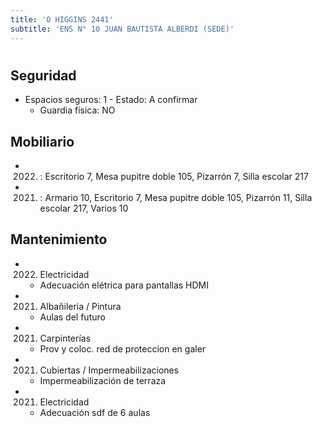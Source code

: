 ```yaml
---
title: 'O HIGGINS 2441'
subtitle: 'ENS N° 10 JUAN BAUTISTA ALBERDI (SEDE)'
---
```


#


## Seguridad

*  Espacios seguros: 1 - Estado: A confirmar 
    + Guardia física: NO





## Mobiliario

*  (2022) : Escritorio 7, Mesa pupitre doble 105, Pizarrón 7, Silla escolar 217 

*  (2021) : Armario 10, Escritorio 7, Mesa pupitre doble 105, Pizarrón 11, Silla escolar 217, Varios 10 





## Mantenimiento

*  (2022) Electricidad 
    + Adecuación elétrica para pantallas HDMI

*  (2021) Albañileria / Pintura 
    + Aulas del futuro

*  (2021) Carpinterías 
    + Prov y coloc. red de proteccion en galer

*  (2021) Cubiertas / Impermeabilizaciones 
    + Impermeabilización de terraza

*  (2021) Electricidad 
    + Adecuación sdf de 6 aulas



